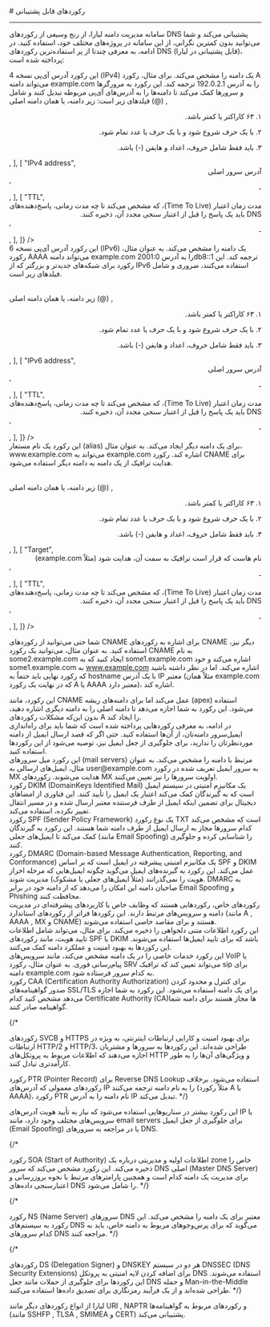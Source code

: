 

<Layout>
<Head>
<title>مستندات رکوردهای قابل پشتیبانی در DNS - لیارا</title>
<meta property="og:title" content="مستندات خدمات رایانش ابری لیارا" />
<meta property="og:description" content="مستندات آشنایی با رکوردهای قابل پشتیبانی در سامانه مدیریت دامنه لیارا"  />
<meta property="og:image" content="https://media.liara.ir/logos/liara-poster.jpg" />
</Head>
# رکوردهای قابل پشتیبانی
<hr className="mb-2" />

سامانه مدیریت دامنه لیارا، از رنج وسیعی از رکوردهای DNS پشتیبانی می‌کند و شما می‌توانید بدون 
کمترین نگرانی، از این سامانه در پروژه‌های مختلف خود، استفاده کنید. 
در ادامه، به معرفی چندتا از پر استفاده‌ترین رکوردهای DNS (قابل پشتیبانی در لیارا)، پرداخته شده است: 


<Section id="a-record" title="رکورد A" />
این رکورد آدرس آی‌پی نسخه 4 (IPv4) یک دامنه را مشخص می‌کند. برای مثال، رکورد A می‌تواند دامنه <Important>example.com</Important> را به آدرس <Important>192.0.2.1</Important> ترجمه کند. این رکورد به مرورگرها و سرورها کمک می‌کند تا دامنه‌ها را به آدرس‌های آی‌پی مربوطه تبدیل کنند و 
شامل فیلدهای زیر است: 


<Table headers={[
  "نام فیلد",
  "چیستی ",
  "الزامات",
]} data={[
  [
    "Name",
    <div dir="rtl">
    زیر دامنه، یا همان دامنه اصلی (@)
    </div>,
    <div dir="rtl">
    <p>
    ۱. ۶۳ کاراکتر یا کمتر باشد.
    </p>
    <p>
    ۲. با یک حرف شروع شود 
    و با یک حرف یا عدد تمام شود. 
    </p> 
    <p>
        ۳. باید فقط شامل حروف، اعداد و هایفن (-) باشد. 
    </p>
    </div>,
  ],
  [
    "IPv4 address",
    <div dir="rtl">
        آدرس سرور اصلی
    </div>,
    <div dir="rtl">
    -
    </div>,
  ],
  [
    "TTL",
    <div dir="rtl">
        مدت زمان اعتبار (Time To Live)، که مشخص می‌کند تا چه مدت زمانی، پاسخ‌دهنده‌های DNS باید یک پاسخ را قبل از اعتبار سنجی مجدد آن، ذخیره کنند. 
    </div>,
    <div dir="rtl">
    -
    </div>,
  ],
]}
/>

<Section id="aaaa-record" title="رکورد AAAA" />
این رکورد آدرس آی‌پی نسخه 6 (IPv6) یک دامنه را مشخص می‌کند. به عنوان مثال، رکورد <Important>AAAA</Important> می‌تواند دامنه <Important>example.com</Important> را به آدرس <Important>2001:0db8::1</Important> ترجمه کند. این رکورد برای شبکه‌های جدیدتر و بزرگتر که از IPv6 استفاده می‌کنند، ضروری و شامل فیلدهای زیر است.

<Table headers={[
  "نام فیلد",
  "چیستی ",
  "الزامات",
]} data={[
  [
    "Name",
    <div dir="rtl">
    زیر دامنه، یا همان دامنه اصلی (@)
    </div>,
    <div dir="rtl">
    <p>
    ۱. ۶۳ کاراکتر یا کمتر باشد.
    </p>
    <p>
    ۲. با یک حرف شروع شود 
    و با یک حرف یا عدد تمام شود. 
    </p> 
    <p>
        ۳. باید فقط شامل حروف، اعداد و هایفن (-) باشد. 
    </p>
    </div>,
  ],
  [
    "IPv6 address",
    <div dir="rtl">
        آدرس سرور اصلی
    </div>,
    <div dir="rtl">
    -
    </div>,
  ],
  [
    "TTL",
    <div dir="rtl">
        مدت زمان اعتبار (Time To Live)، که مشخص می‌کند تا چه مدت زمانی، پاسخ‌دهنده‌های DNS باید یک پاسخ را قبل از اعتبار سنجی مجدد آن، ذخیره کنند. 
    </div>,
    <div dir="rtl">
    -
    </div>,
  ],
]}
/>

<Section id="cname-record" title="رکورد CNAME" />    
 این رکورد یک نام مستعار (alias) برای یک دامنه دیگر ایجاد می‌کند. به عنوان مثال، <Important>www.example.com</Important> می‌تواند به <Important>example.com</Important> اشاره کند. رکورد CNAME برای هدایت ترافیک از یک دامنه به دامنه دیگر استفاده می‌شود.


<Table headers={[
  "نام فیلد",
  "چیستی ",
  "الزامات",
]} data={[
  [
    "Name",
    <div dir="rtl">
    زیر دامنه، یا همان دامنه اصلی (@)
    </div>,
    <div dir="rtl">
    <p>
    ۱. ۶۳ کاراکتر یا کمتر باشد.
    </p>
    <p>
    ۲. با یک حرف شروع شود 
    و با یک حرف یا عدد تمام شود. 
    </p> 
    <p>
        ۳. باید فقط شامل حروف، اعداد و هایفن (-) باشد. 
    </p>
    </div>,
  ],
  [
    "Target",
    <div dir="rtl">
        نام هاست که قرار است ترافیک به سمت آن، هدایت شود (مثلاً example.com)
    </div>,
    <div dir="rtl">
    -
    </div>,
  ],
  [
    "TTL",
    <div dir="rtl">
        مدت زمان اعتبار (Time To Live)، که مشخص می‌کند تا چه مدت زمانی، پاسخ‌دهنده‌های DNS باید یک پاسخ را قبل از اعتبار سنجی مجدد آن، ذخیره کنند. 
    </div>,
    <div dir="rtl">
    -
    </div>,
  ],
]}
/>

شما حتی می‌توانید از رکوردهای <Important>CNAME</Important> برای اشاره به رکوردهای <Important>CNAME</Important> دیگر نیز، استفاده کنید. 
به عنوان مثال، می‌توانید یک رکورد <Important>CNAME</Important> به نام <Important>some2.example.com</Important> 
ایجاد کنید که به <Important>some1.example.com</Important> اشاره می‌کند و خود 
<Important>some1.example.com</Important> به <Important>www.example.com</Important> اشاره می‌کند. 
اما در نظر داشته باشید که رکورد نهایی باید حتماً به hostname با یک آدرس IP معتبر (مثلاً همان example.com که در نهایت یک رکورد A یا AAAA معتبر دارد)، اشاره کند. 

<Section id="alias-record" title="رکورد ALIAS" />   
این رکورد، مانند CNAME عمل می‌کند اما برای دامنه‌های ریشه (apex) استفاده می‌شود. این رکورد به شما اجازه می‌دهد تا دامنه اصلی را به دامنه دیگری اشاره دهید، بدون این‌که مشکلات رکوردهای A را ایجاد کند.

<Section id="mail-records" title="رکوردهای مربوط به ایمیل" />
در ادامه، به معرفی رکوردهایی پرداخته شده است که شما باید برای راه‌اندازی ایمیل‌سرور دامنه‌تان، از آن‌ها استفاده کنید. 
حتی اگر که قصد ارسال ایمیل از دامنه موردنظرتان را ندارید، برای جلوگیری از جعل ایمیل نیز، توصیه می‌شود از این رکوردها استفاده کنید.

<Section id="mx-record" title="رکورد MX" />    
این رکورد میل سرورهای (mail servers) مرتبط با دامنه را مشخص می‌کند. به عنوان مثال، ایمیل‌های ارسالی به <Important>user@example.com</Important> به سرور ایمیل تعریف شده در رکورد MX هدایت می‌شوند. رکوردهای MX اولویت سرورها را نیز تعیین می‌کنند.

<Section id="dkim-record" title="رکورد DKIM" />    
رکورد DKIM (DomainKeys Identified Mail) یک مکانیزم امنیتی در سیستم ایمیل است که به گیرندگان کمک می‌کند اعتبار یک ایمیل را تأیید کنند. این فناوری از امضاهای دیجیتال برای تضمین اینکه ایمیل از طرف فرستنده معتبر ارسال شده و در مسیر انتقال تغییر نکرده، استفاده می‌کند.

<Section id="spf-record" title="رکورد SPF" />    
رکورد SPF (Sender Policy Framework) یک نوع رکورد TXT است که مشخص می‌کند کدام سرورها مجاز به ارسال ایمیل از طرف دامنه شما هستند. این رکورد به گیرندگان کمک می‌کند تا ایمیل‌های جعلی (مانند Email Spoofing) را شناسایی کرده و جلوگیری کنند.

<Section id="dmarc-record" title="رکورد DMARC" />    
رکورد DMARC (Domain-based Message Authentication, Reporting, and Conformance) یک مکانیزم امنیتی پیشرفته در ایمیل است که بر اساس SPF و DKIM عمل می‌کند. این رکورد به گیرنده‌های ایمیل می‌گوید چگونه ایمیل‌هایی که مرحله احراز هویت را نمی‌گذرانند (مثلاً ایمیل‌های جعلی یا مشکوک) مدیریت شوند. DMARC به صاحبان دامنه این امکان را می‌دهد که از دامنه خود در برابر Email Spoofing و Phishing محافظت کنند.

<Section id="specialized-records" title="رکوردهای خاص" />
رکوردهای خاص، رکوردهایی هستند که وظایف خاص یا کاربردهای پیشرفته‌ای در مدیریت دامنه و سرویس‌های مرتبط دارند. این رکوردها فراتر از رکوردهای استاندارد (مانند A , AAAA , MX و CNAME) هستند و برای مقاصد خاصی استفاده می‌شوند.

<Section id="txt-record" title="رکورد TXT" />    
این رکورد اطلاعات متنی دلخواهی را ذخیره می‌کند. برای مثال، می‌تواند شامل اطلاعات تایید هویت، مانند رکوردهای SPF یا DKIM باشد که برای تایید ایمیل‌ها استفاده می‌شوند. این رکوردها به بهبود امنیت و عملکرد دامنه کمک می‌کنند.

<Section id="srv-record" title="رکورد SRV" />    
این رکورد خدمات خاصی را در یک دامنه مشخص می‌کند، مانند سرویس‌های VoIP یا پیام‌رسانی فوری. به عنوان مثال، رکورد SRV می‌تواند تعیین کند که ترافیک sip برای دامنه <Important>example.com</Important> به کدام سرور فرستاده شود.

<Section id="caa-record" title="رکورد CAA" />
رکورد CAA (Certification Authority Authorization) برای کنترل و محدود کردن صدور گواهینامه‌های SSL/TLS برای یک دامنه استفاده می‌شود. این رکورد به شما اجازه می‌دهد مشخص کنید کدام Certificate Authority (CA)ها مجاز هستند برای دامنه شما گواهینامه صادر کنند.

{/* <Section id="svcb-https-record" title="رکورد SVCB و HTTPS" />
رکوردهای SVCB و HTTPS برای بهبود امنیت و کارایی ارتباطات اینترنتی، به ویژه در ارتباطات HTTP/2 و HTTP/3، طراحی شده‌اند. این رکوردها به سرورها و مشتریان اجازه می‌دهند که اطلاعات مربوط به پروتکل‌های HTTP و ویژگی‌های آن‌ها را به طور کارآمدتری تبادل کنند.

<Section id="ptr-record" title="رکورد PTR" />
رکورد PTR (Pointer Record) برای Reverse DNS Lookup استفاده می‌شود. برخلاف رکوردهای معمولی که آدرس‌های IP را به نام دامنه ترجمه می‌کنند (مثلاً رکورد A یا AAAA)، رکورد PTR نام دامنه را به آدرس IP تبدیل می‌کند. */}

این رکورد بیشتر در سناریوهایی استفاده می‌شود که نیاز به تأیید هویت آدرس‌های IP یا سرویس‌های مختلف وجود دارد، مانند email servers برای جلوگیری از جعل ایمیل (Email Spoofing) یا در مراجعه به سرورهای DNS.

{/* <Section id="soa-record" title="رکورد SOA" />
رکورد SOA (Start of Authority) اطلاعات اولیه و مدیریتی درباره یک zone خاص را ذخیره می‌کند. این رکورد مشخص می‌کند که سرور DNS اصلی (Master DNS Server) برای مدیریت یک دامنه کدام است و همچنین پارامترهای مرتبط با نحوه بروزرسانی و اعتبارسنجی داده‌های DNS را شامل می‌شود. */}

{/* <Section id="ns-record" title="رکورد NS" />
رکورد NS (Name Server) سرورهای DNS معتبر برای یک دامنه را مشخص می‌کند. این رکورد به سیستم‌های DNS می‌گوید که برای پرس‌وجوهای مربوط به دامنه خاص، باید به کدام سرورهای DNS مراجعه کنند. */}

{/* <Section id="ds-dnskey-record" title="رکورد DS و DNSKEY" />
رکوردهای DS (Delegation Signer) و DNSKEY هر دو در سیستم DNSSEC (DNS Security Extensions) برای اضافه کردن لایه امنیتی به پروتکل DNS استفاده می‌شوند. این رکوردها برای جلوگیری از حملات مانند جعل DNS و حمله Man-in-the-Middle طراحی شده‌اند و از یک فرآیند رمزنگاری برای تصدیق داده‌ها استفاده می‌کنند. */}

<Section id="other-records" title="رکوردهای دیگر" />
لیارا از انواع رکوردهای دیگر مانند URI , NAPTR و رکوردهای مربوط به گواهینامه‌ها (مانند SSHFP , TLSA , SMIMEA و CERT) پشتیبانی می‌کند.







</Layout>